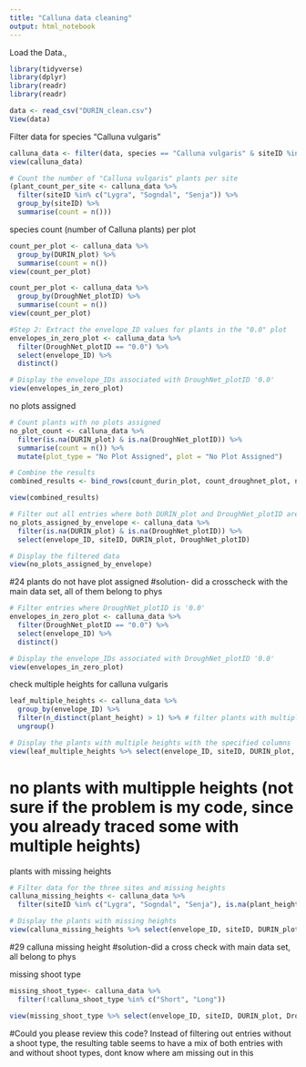 ```yaml
---
title: "Calluna data cleaning"
output: html_notebook
---
```



Load the Data.,

```r
library(tidyverse)
library(dplyr)
library(readr)
library(readr)

data <- read_csv("DURIN_clean.csv")
View(data)
```
Filter data for species "Calluna vulgaris"
```r
calluna_data <- filter(data, species == "Calluna vulgaris" & siteID %in% c("Lygra", "Sogndal", "Senja"))
view(calluna_data)
 ```

```r
# Count the number of "Calluna vulgaris" plants per site
(plant_count_per_site <- calluna_data %>%
  filter(siteID %in% c("Lygra", "Sogndal", "Senja")) %>%
  group_by(siteID) %>%
  summarise(count = n()))
```



species count (number of Calluna plants) per plot
```r
count_per_plot <- calluna_data %>%
  group_by(DURIN_plot) %>%
  summarise(count = n())
view(count_per_plot)

count_per_plot <- calluna_data %>%
  group_by(DroughNet_plotID) %>%
  summarise(count = n())
view(count_per_plot)

#Step 2: Extract the envelope_ID values for plants in the "0.0" plot
envelopes_in_zero_plot <- calluna_data %>%
  filter(DroughNet_plotID == "0.0") %>%
  select(envelope_ID) %>%
  distinct()

# Display the envelope_IDs associated with DroughNet_plotID '0.0'
view(envelopes_in_zero_plot)
```

no plots assigned
```r

# Count plants with no plots assigned
no_plot_count <- calluna_data %>%
  filter(is.na(DURIN_plot) & is.na(DroughNet_plotID)) %>%
  summarise(count = n()) %>%
  mutate(plot_type = "No Plot Assigned", plot = "No Plot Assigned")

# Combine the results
combined_results <- bind_rows(count_durin_plot, count_droughnet_plot, no_plot_count)

view(combined_results)

```

```r
# Filter out all entries where both DURIN_plot and DroughNet_plotID are not assigned
no_plots_assigned_by_envelope <- calluna_data %>%
  filter(is.na(DURIN_plot) & is.na(DroughNet_plotID)) %>%
  select(envelope_ID, siteID, DURIN_plot, DroughNet_plotID)

# Display the filtered data
view(no_plots_assigned_by_envelope)
```
#24 plants do not have plot assigned
#solution- did a crosscheck with the main data set, all of them belong to phys

```r
# Filter entries where DroughNet_plotID is '0.0'
envelopes_in_zero_plot <- calluna_data %>%
  filter(DroughNet_plotID == "0.0") %>%
  select(envelope_ID) %>%
  distinct()

# Display the envelope_IDs associated with DroughNet_plotID '0.0'
view(envelopes_in_zero_plot)
```


check multiple heights for calluna vulgaris
```r

leaf_multiple_heights <- calluna_data %>%
  group_by(envelope_ID) %>%
  filter(n_distinct(plant_height) > 1) %>% # filter plants with multiple heights
  ungroup()

# Display the plants with multiple heights with the specified columns
view(leaf_multiple_heights %>% select(envelope_ID, siteID, DURIN_plot, DroughNet_plotID, plant_height))
```
# no plants with multipple heights (not sure if the problem is my code, since you already traced some with multiple heights)

plants with missing heights
```r
# Filter data for the three sites and missing heights
calluna_missing_heights <- calluna_data %>%
  filter(siteID %in% c("Lygra", "Sogndal", "Senja"), is.na(plant_height))

# Display the plants with missing heights
view(calluna_missing_heights %>% select(envelope_ID, siteID, DURIN_plot, DroughNet_plotID, plant_height))
```
#29 calluna missing height
#solution-did a cross check with main data set, all belong to phys

missing shoot type
```r
missing_shoot_type<- calluna_data %>%
  filter(!calluna_shoot_type %in% c("Short", "Long"))

view(missing_shoot_type %>% select(envelope_ID, siteID, DURIN_plot, DroughNet_plotID, calluna_shoot_type))
```
#Could you please review this code? Instead of filtering out entries without a shoot type, the resulting table seems to have a mix of both entries with and without shoot types, dont know where am missing out in this



```


```
